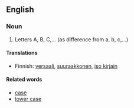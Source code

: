== English ==

===Noun===
# Letters A, B, C,... (as difference from a, b, c,...)

====Translations====

*Finnish: [[versaali]], [[suuraakkonen]], [[iso kirjain]]

====Related words====

*[[case]]
*[[lower case]]